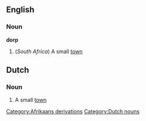 ==English==
===Noun===
'''dorp'''
#(''South Africa'')  A small [[town]]
[[Category:Afrikaans derivations]]


==Dutch==
===Noun===
# A small [[town]]

[[Category:Dutch nouns]]